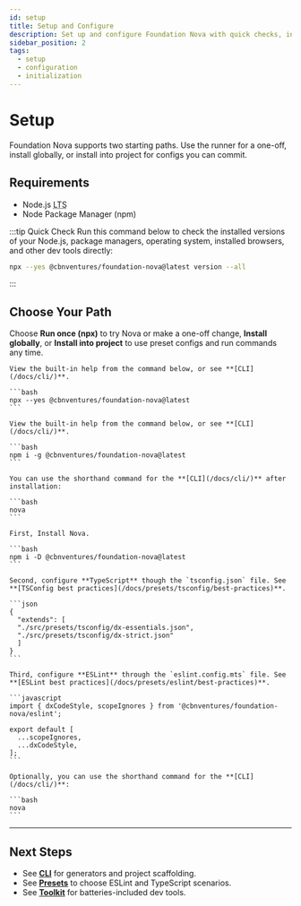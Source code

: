 ```yaml
---
id: setup
title: Setup and Configure
description: Set up and configure Foundation Nova with quick checks, installation options, and best-practice TypeScript and ESLint presets.
sidebar_position: 2
tags:
  - setup
  - configuration
  - initialization
---
```



# Setup

Foundation Nova supports two starting paths. Use the runner for a one-off, install globally, or install into project for configs you can commit.

## Requirements

- Node.js <abbr title="Long-Term Support">LTS</abbr>
- Node Package Manager (npm)

:::tip Quick Check
Run this command below to check the installed versions of your Node.js, package managers, operating system, installed browsers, and other dev tools directly:

```bash
npx --yes @cbnventures/foundation-nova@latest version --all
```
:::

## Choose Your Path

Choose **Run once (npx)** to try Nova or make a one-off change, **Install globally**, or **Install into project** to use preset configs and run commands any time.

<Tabs groupId="setup-mode">
  <TabItem value="once" label="Run once (npx)" default>

    View the built-in help from the command below, or see **[CLI](/docs/cli/)**.

    ```bash
    npx --yes @cbnventures/foundation-nova@latest
    ```

  </TabItem>
  <TabItem value="global" label="Install globally">

    View the built-in help from the command below, or see **[CLI](/docs/cli/)**.

    ```bash
    npm i -g @cbnventures/foundation-nova@latest
    ```

    You can use the shorthand command for the **[CLI](/docs/cli/)** after installation:

    ```bash
    nova
    ```

  </TabItem>
  <TabItem value="local" label="Install into project">

    First, Install Nova.

    ```bash
    npm i -D @cbnventures/foundation-nova@latest
    ```

    Second, configure **TypeScript** though the `tsconfig.json` file. See **[TSConfig best practices](/docs/presets/tsconfig/best-practices)**.

    ```json
    {
      "extends": [
      "./src/presets/tsconfig/dx-essentials.json",
      "./src/presets/tsconfig/dx-strict.json"
      ]
    }
    ```

    Third, configure **ESLint** through the `eslint.config.mts` file. See **[ESLint best practices](/docs/presets/eslint/best-practices)**.

    ```javascript
    import { dxCodeStyle, scopeIgnores } from '@cbnventures/foundation-nova/eslint';

    export default [
      ...scopeIgnores,
      ...dxCodeStyle,
    ];
    ```

    Optionally, you can use the shorthand command for the **[CLI](/docs/cli/)**:

    ```bash
    nova
    ```

  </TabItem>
</Tabs>

---

## Next Steps

- See **[CLI](/docs/cli/)** for generators and project scaffolding.
- See **[Presets](/docs/presets/)** to choose ESLint and TypeScript scenarios.
- See **[Toolkit](/docs/toolkit/)** for batteries-included dev tools.
